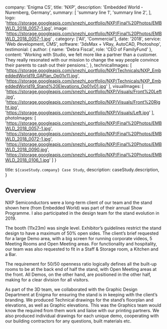 

  company: 'Enigma CS',
  title: 'NXP',
  description:
    'Embedded World - Nuremberg, Germany',
  summary: [
    'summary line 1',
    'summary line 2',
  ],
  logo: 'https://storage.googleapis.com/snezhi_portfolio/NXP/Final%20Photos/EMBWLD_2018_0057-1.jpg',
  image: 'https://storage.googleapis.com/snezhi_portfolio/NXP/Final%20Photos/EMBWLD_2018_0057-1.jpg' ,
  category: ['All', 'Commercial'],
  date: '2018',
  service: 'Web development, CMS',
  software: '3dsMax + VRay, AutoCAD, Photoshop',
  testimonial: {
    author: { name: 'Debra Fiscal', role: 'CEO of FamilyFund' },
    content:
      'Working with Studio, we felt more like a partner than a customer. They really resonated with our mission to change the way people convince their parents to cash out their pensions.',
  },
  technicalImages: [
    'https://storage.googleapis.com/snezhi_portfolio/NXP/Technicals/NXP_EmbeddedWorld19_GAPlan_Op01v11.jpg',
    'https://storage.googleapis.com/snezhi_portfolio/NXP/Technicals/NXP_EmbeddedWorld19_Stand%20Elevations_Op01v01.jpg'
  ],
  visualImages: [
    'https://storage.googleapis.com/snezhi_portfolio/NXP/Visuals/Front%20Left.jpg',
    'https://storage.googleapis.com/snezhi_portfolio/NXP/Visuals/Front%20Right.jpg',
    'https://storage.googleapis.com/snezhi_portfolio/NXP/Visuals/Left.jpg'
  ],
  photoImages: [
    'https://storage.googleapis.com/snezhi_portfolio/NXP/Final%20Photos/EMBWLD_2018_0057-1.jpg',
    'https://storage.googleapis.com/snezhi_portfolio/NXP/Final%20Photos/EMBWLD_2018_0072-1.jpg',
    'https://storage.googleapis.com/snezhi_portfolio/NXP/Final%20Photos/EMBWLD_2018_0090.jpg',
    'https://storage.googleapis.com/snezhi_portfolio/NXP/Final%20Photos/EMBWLD_2018_0106_1.jpg'
  ]
}

  title: `${caseStudy.company} Case Study`,
  description: caseStudy.description,
}

## Overview

NXP Semiconductors were a long-term client of our team and the stand shown here (from Embedded World) was part of their annual Show Programme. I also participated in the design team for the stand evolution in 2019.

The booth (11x23m) was single level. Exhibitor’s guidelines restrict the stand design to have a maximum of 50% open sides. The client’s brief requested for a large Demo area, with a big screen for running corporate videos, 5 Meeting Rooms and Open Meeting areas. For functionality and hospitality, our team was also requested to fit in a Staff & Storage room, a Kitchen and a Bar.

The requirement for 50/50 openness ratio logically defines all the built-up rooms to be at the back end of half the stand, with Open Meeting areas at the front. All Demos, on the other hand, are positioned in the other half, making for a clear division for all visitors.

As part of the 3D team, we collaborated with the Graphic Design Department at Enigma for ensuring the stand is in keeping with the client’s branding. We produced Technical drawings for the stand’s floorplan and elevations, as well as Graphic elevations. This was the Graphics team would know the required from them work and liaise with our printing partners. 
We also produced individual drawings for each unique demo, cooperating with our building contractors for any questions, built materials etc.
  

